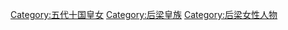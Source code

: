 [[Category:五代十国皇女|Category:五代十国皇女]]
[[Category:后梁皇族|Category:后梁皇族]]
[[Category:后梁女性人物|Category:后梁女性人物]]